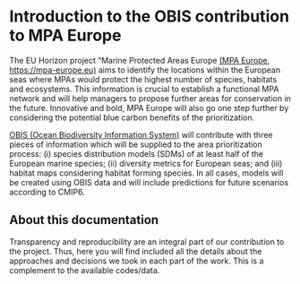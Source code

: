 # Introduction to the OBIS contribution to MPA Europe

The EU Horizon project "Marine Protected Areas Europe [(MPA Europe, https://mpa-europe.eu)](https://mpa-europe.eu) aims to identify the locations within the European seas where MPAs would protect the highest number of species, habitats and ecosystems. This information is crucial to establish a functional MPA network and will help managers to propose further areas for conservation in the future. Innovative and bold, MPA Europe will also go one step further by considering the potential blue carbon benefits of the prioritization.

[OBIS (Ocean Biodiversity Information System)](https://obis.org/) will contribute with three pieces of information which will be supplied to the area prioritization process: (i) species distribution models (SDMs) of at least half of the European marine species; (ii) diversity metrics for European seas; and (iii) habitat maps considering habitat forming species. In all cases, models will be created using OBIS data and will include predictions for future scenarios according to CMIP6.

## About this documentation

Transparency and reproducibility are an integral part of our contribution to the project. Thus, here you will find included all the details about the approaches and decisions we took in each part of the work. This is a complement to the available codes/data.
